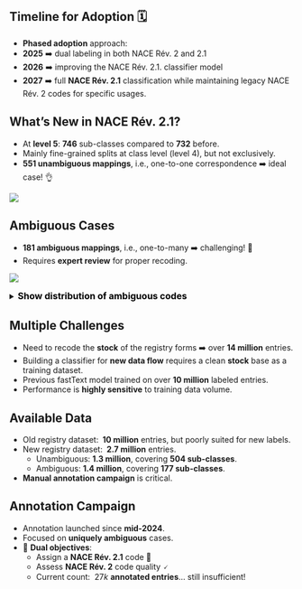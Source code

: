 
## Timeline for Adoption 🗓️

- [**Phased adoption**]{.orange} approach:
- [**2025**]{.orange} ➡️ dual labeling in both NACE Rév. 2 and 2.1
- [**2026**]{.orange} ➡️ improving the NACE Rév. 2.1. classifier model
- [**2027**]{.orange} ➡️ full [**NACE Rév. 2.1**]{.blue2} classification while maintaining legacy NACE Rév. 2 codes for specific usages.


## What’s New in NACE Rév. 2.1?

- At [**level 5**]{.orange}: [**746**]{.blue2} sub-classes compared to [**732**]{.blue2} before.
- Mainly fine-grained splits at class level (level 4), but not exclusively.
- [**551 unambiguous mappings**]{.orange}, i.e., one-to-one correspondence ➡️ ideal case! 👌

![](../img/univoques_en.png){fig-align="center"}


## Ambiguous Cases {.scrollable}

- [**181 ambiguous mappings**]{.orange}, i.e., one-to-many ➡️ challenging! 🚩
- Requires [**expert review**]{.orange} for proper recoding.

![](../img/multivoques_en.png){fig-align="center"}


<details> 
<summary> 
    <font size=3 color=black><b>Show distribution of ambiguous codes</b></font> 
</summary>

| 1-to-N | # occurence |
| ---   | --- |
| 2 | 109 |
| 3 | 30 |
| 4 | 24 |
| 5 | 6 |
| 6 | 4 |
| 8 | 1 |
| 9 | 2 |
| 21 | 1 |
| 27 | 1 |
| 36 | 1 |
| 38 | 2 |

</details>


## Multiple Challenges

- Need to recode the [**stock**]{.orange} of the registry forms ➡️ over [**14 million**]{.orange} entries.
- Building a classifier for [**new data flow**]{.orange} requires a clean [**stock**]{.orange} base as a training dataset.
- Previous fastText model trained on over [**10 million**]{.orange} labeled entries.
- Performance is [**highly sensitive**]{.orange} to training data volume.

## Available Data

- Old registry dataset: [**$~10$ million**]{.blue2}  entries, but poorly suited for new labels.
- New registry dataset: [**$~2.7$ million**]{.blue2} entries.
    - Unambiguous: [**$1.3$ million**]{.blue2}, covering [**504 sub-classes**]{.green2}.
    - Ambiguous: [**$1.4$ million**]{.blue2}, covering [**177 sub-classes**]{.green2}.

- [**Manual annotation campaign**]{.orange} is critical.

## Annotation Campaign

- Annotation launched since [**mid-2024**]{.orange}.
- Focused on [**uniquely ambiguous**]{.orange} cases.
- 🎯 [**Dual objectives**]{.orange}:
  - Assign a [**NACE Rév. 2.1**]{.blue2} code 🚀
  - Assess [**NACE Rév. 2**]{.blue2} code quality 🗸
  - 
Current count: $~27k$ [**annotated entries**]{.green2}... still insufficient!